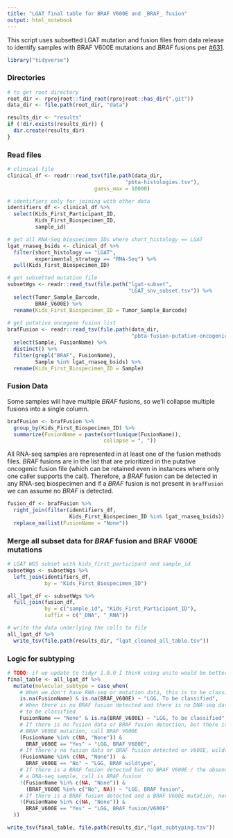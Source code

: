 ```yaml
---
title: "LGAT final table for BRAF V600E and _BRAF_ fusion"
output: html_notebook
---
```


This script uses subsetted LGAT mutation and fusion files from data release to identify samples with BRAF V600E mutations and _BRAF_ fusions per [#631](https://github.com/AlexsLemonade/OpenPBTA-analysis/issues/631).

```r
library("tidyverse")
```

### Directories

```r
# to get root directory
root_dir <- rprojroot::find_root(rprojroot::has_dir(".git"))
data_dir <- file.path(root_dir, "data")

results_dir <- "results"
if (!dir.exists(results_dir)) {
  dir.create(results_dir)
}
```


### Read files
    
```r
# clinical file
clinical_df <- readr::read_tsv(file.path(data_dir, 
                                      "pbta-histologies.tsv"),
                            guess_max = 10000)

# identifiers only for joining with other data
identifiers_df <- clinical_df %>%
  select(Kids_First_Participant_ID,
         Kids_First_Biospecimen_ID,
         sample_id)

# get all RNA-Seq biospecimen IDs where short_histology == LGAT
lgat_rnaseq_bsids <- clinical_df %>% 
  filter(short_histology == "LGAT",
         experimental_strategy == "RNA-Seq") %>%
  pull(Kids_First_Biospecimen_ID)

# get subsetted mutation file
subsetWgs <- readr::read_tsv(file.path("lgat-subset", 
                                       "LGAT_snv_subset.tsv")) %>% 
  select(Tumor_Sample_Barcode, 
         BRAF_V600E) %>%
  rename(Kids_First_Biospecimen_ID = Tumor_Sample_Barcode)
  
# get putative oncogene fusion list
brafFusion <- readr::read_tsv(file.path(data_dir,
                                        "pbta-fusion-putative-oncogenic.tsv")) %>%
  select(Sample, FusionName) %>% 
  distinct() %>%
  filter(grepl("BRAF", FusionName),
         Sample %in% lgat_rnaseq_bsids) %>%
  rename(Kids_First_Biospecimen_ID = Sample)
```

### Fusion Data

Some samples will have multiple _BRAF_ fusions, so we'll collapse multiple fusions into a single column.

```r
brafFusion <- brafFusion %>%
  group_by(Kids_First_Biospecimen_ID) %>%
  summarize(FusionName = paste(sort(unique(FusionName)),
                               collapse = ", "))
```


All RNA-seq samples are represented in at least one of the fusion methods files.
_BRAF_ fusions are in the list that are prioritized in the putative oncogenic fusion file (which can be retained even in instances where only one caller supports the call).
Therefore, a _BRAF_ fusion can be detected in any RNA-seq biospecimen and if a _BRAF_ fusion is not present in `brafFusion` we can assume no _BRAF_ is detected.

```r
fusion_df <- brafFusion %>%
  right_join(filter(identifiers_df,
                    Kids_First_Biospecimen_ID %in% lgat_rnaseq_bsids)) %>%
  replace_na(list(FusionName = "None"))
```

### Merge all subset data for _BRAF_ fusion and BRAF V600E mutations

```r
# LGAT WGS subset with kids_first_participant and sample_id
subsetWgs <- subsetWgs %>% 
  left_join(identifiers_df, 
            by = "Kids_First_Biospecimen_ID") 
```

```r
all_lgat_df <- subsetWgs %>%
  full_join(fusion_df, 
            by = c("sample_id", "Kids_First_Participant_ID"),
            suffix = c("_DNA", "_RNA"))

# write the data underlying the calls to file
all_lgat_df %>% 
  write_tsv(file.path(results_dir, "lgat_cleaned_all_table.tsv"))
```

### Logic for subtyping

```r
# TODO: if we update to tidyr 1.0.0 I think using unite would be better here
final_table <- all_lgat_df %>%
  mutate(molecular_subtype = case_when(
    # When we don't have RNA-seq or mutation data, this is to be classified
    is.na(FusionName) & is.na(BRAF_V600E) ~ "LGG, To be classified",
    # When there is no BRAF fusion detected and there is no DNA-seq data
    # to be classified
    FusionName == "None" & is.na(BRAF_V600E) ~ "LGG, To be classified",
    # If there is no fusion data or BRAF fusion detection, but there is a 
    # BRAF V600E mutation, call BRAF V600E
    (FusionName %in% c(NA, "None")) & 
      BRAF_V600E == "Yes" ~ "LGG, BRAF V600E",
    # If there's no fusion data or BRAF fusion detected or V600E, wildtype call 
    (FusionName %in% c(NA, "None"))  &
      BRAF_V600E == "No" ~ "LGG, BRAF wildtype",
    # If there is a BRAF fusion detected but no BRAF V600E / the absence of 
    # a DNA-seq sample, call is BRAF fusion
    !(FusionName %in% c(NA, "None")) & 
      (BRAF_V600E %in% c("No", NA)) ~ "LGG, BRAF fusion",
    # If there is a BRAF fusion detected and a BRAF V600E mutation, note both
    !(FusionName %in% c(NA, "None")) & 
      BRAF_V600E == "Yes" ~ "LGG, BRAF fusion/V600E"
  ))

write_tsv(final_table, file.path(results_dir,"lgat_subtyping.tsv"))
```
